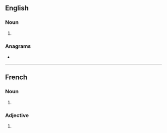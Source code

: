 ==English==

===Noun===
{{head|en|noun form}}

# {{plural of|en|passager}}

===Anagrams===
* {{anagrams|en|a=aaegprsss|grass peas|grass-peas|grasspeas}}

----

==French==

===Noun===
{{head|fr|noun plural form|g=m}}

# {{masculine plural of|fr|passager}}

===Adjective===
{{head|fr|adjective form}}

# {{masculine plural of|fr|passager}}
